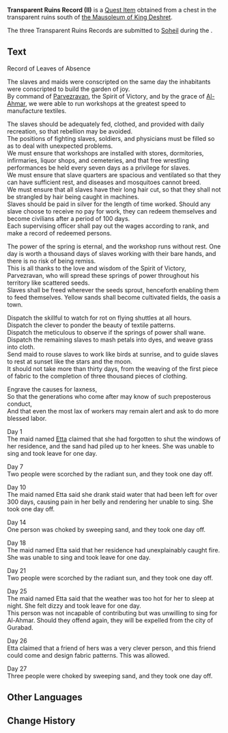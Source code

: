 {{Item Infobox
|id           = 120029
|image        = Item Record.png
|type         = Quest Items
|quality      = 
|description  = A stone slate that you found in the transparent ruins near the Mausoleum of King Deshret. This seems to be a record left by a lost civilization.
|source1      = Chest south of [[the Mausoleum of King Deshret]]
}}
'''Transparent Ruins Record (II)''' is a [[Quest Item]] obtained from a chest in the transparent ruins south of [[the Mausoleum of King Deshret]].

The three Transparent Ruins Records are submitted to [[Soheil]] during the {{Quest|Invisible Barrier}}.
<!--
==Location==
<gallery>

</gallery>
-->
==Text==
Record of Leaves of Absence

The slaves and maids were conscripted on the same day the inhabitants were conscripted to build the garden of joy.<br>
By command of [[Parvezravan]], the Spirit of Victory, and by the grace of [[Al-Ahmar]], we were able to run workshops at the greatest speed to manufacture textiles.

The slaves should be adequately fed, clothed, and provided with daily recreation, so that rebellion may be avoided.<br>
The positions of fighting slaves, soldiers, and physicians must be filled so as to deal with unexpected problems.<br>
We must ensure that workshops are installed with stores, dormitories, infirmaries, liquor shops, and cemeteries, and that free wrestling performances be held every seven days as a privilege for slaves.<br>
We must ensure that slave quarters are spacious and ventilated so that they can have sufficient rest, and diseases and mosquitoes cannot breed.<br>
We must ensure that all slaves have their long hair cut, so that they shall not be strangled by hair being caught in machines.<br>
Slaves should be paid in silver for the length of time worked. Should any slave choose to receive no pay for work, they can redeem themselves and become civilians after a period of 100 days.<br>
Each supervising officer shall pay out the wages according to rank, and make a record of redeemed persons.

The power of the spring is eternal, and the workshop runs without rest. One day is worth a thousand days of slaves working with their bare hands, and there is no risk of being remiss.<br>
This is all thanks to the love and wisdom of the Spirit of Victory, Parvezravan, who will spread these springs of power throughout his territory like scattered seeds.<br>
Slaves shall be freed wherever the seeds sprout, henceforth enabling them to feed themselves. Yellow sands shall become cultivated fields, the oasis a town.

Dispatch the skillful to watch for rot on flying shuttles at all hours.<br>
Dispatch the clever to ponder the beauty of textile patterns.<br>
Dispatch the meticulous to observe if the springs of power shall wane.<br>
Dispatch the remaining slaves to mash petals into dyes, and weave grass into cloth.<br>
Send maid to rouse slaves to work like birds at sunrise, and to guide slaves to rest at sunset like the stars and the moon.<br>
It should not take more than thirty days, from the weaving of the first piece of fabric to the completion of three thousand pieces of clothing.

Engrave the causes for laxness,<br>
So that the generations who come after may know of such preposterous conduct,<br>
And that even the most lax of workers may remain alert and ask to do more blessed labor.

Day 1<br>
The maid named [[Etta]] claimed that she had forgotten to shut the windows of her residence, and the sand had piled up to her knees. She was unable to sing and took leave for one day.

Day 7<br>
Two people were scorched by the radiant sun, and they took one day off.

Day 10<br>
The maid named Etta said she drank staid water that had been left for over 300 days, causing pain in her belly and rendering her unable to sing. She took one day off.

Day 14<br>
One person was choked by sweeping sand, and they took one day off.

Day 18<br>
The maid named Etta said that her residence had unexplainably caught fire. She was unable to sing and took leave for one day.

Day 21<br>
Two people were scorched by the radiant sun, and they took one day off.

Day 25<br>
The maid named Etta said that the weather was too hot for her to sleep at night. She felt dizzy and took leave for one day.<br>
This person was not incapable of contributing but was unwilling to sing for Al-Ahmar. Should they offend again, they will be expelled from the city of Gurabad.

Day 26<br>
Etta claimed that a friend of hers was a very clever person, and this friend could come and design fabric patterns. This was allowed.

Day 27<br>
Three people were choked by sweeping sand, and they took one day off.

==Other Languages==
{{Other Languages
|default_hidden = 1
|en      = Transparent Ruins Record (II)
|zhs     = 透明遗迹的记录・其二
|zhs_rm  = Tòumíng Yíjì de Jìlù - Qí Èr
|zht     = 透明遺蹟的紀錄・其二
|zht_rm  = Tòumíng Yíjī de Jìlù - Qí Èr
|ja      = 透明遺跡の記録・其の二
|ja_rm   = Toumei Iseki no Kiroku - Sono Ni
|ko      = 투명 유적 기록・두 번째
|es      = Registro de las Ruinas Transparentes (II)
|fr      = Registre des ruines transparentes II
|ru      = Записи Прозрачных руин II
|th      = บันทึกโบราณสถานโปร่งแสง (II)
|th_rm   = 
|vi      = Ghi Chép Của Di Tích Trong Suốt II
|de      = Aufzeichnungen der durchsichtigen Ruinen II
|id      = Catatan Transparent Ruin (II)
|pt      = Registro de Ruínas Transparentes (II)
|tr      = Şeffaf Harabeler Kaydı (II)
|it      = Testimonianza sulle Rovine trasparenti (II)
}}

==Change History==
{{Change History|3.1}}